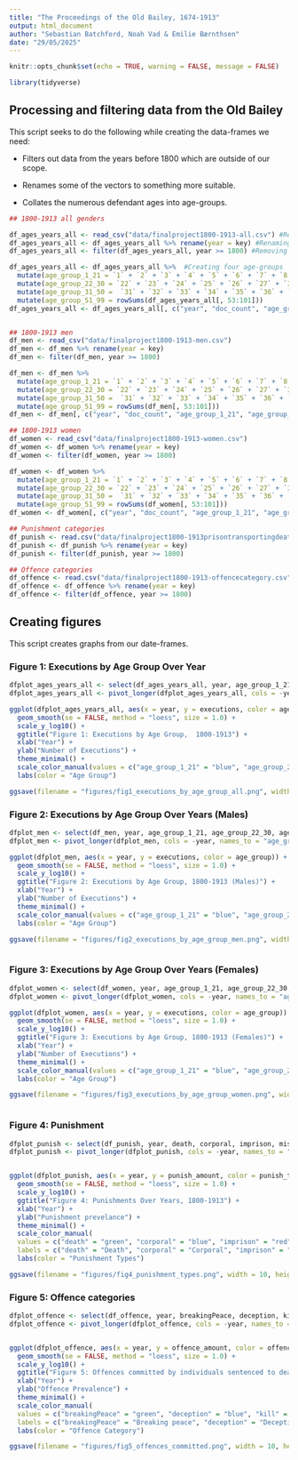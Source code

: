 ---
title: "The Proceedings of the Old Bailey, 1674-1913"
output: html_document
author: "Sebastian Batchford, Noah Vad & Emilie Bærnthsen"
date: "29/05/2025"
---
```{r packages, include=FALSE}
knitr::opts_chunk$set(echo = TRUE, warning = FALSE, message = FALSE)

library(tidyverse)


```


##  Processing and filtering data from the Old Bailey
This script seeks to do the following while creating the data-frames we need:

- Filters out data from the years before 1800 which are outside of our scope.

- Renames some of the vectors to something more suitable.

- Collates the numerous defendant ages into age-groups.

```{r csv_script, echo=TRUE}

## 1800-1913 all genders

df_ages_years_all <- read_csv("data/finalproject1800-1913-all.csv") #Reading the data-sheet
df_ages_years_all <- df_ages_years_all %>% rename(year = key) #Renaming "key" value to year.
df_ages_years_all <- filter(df_ages_years_all, year >= 1800) #Removing years before 1800

df_ages_years_all <- df_ages_years_all %>%  #Creating four age-groups
  mutate(age_group_1_21 = `1` + `2` + `3` + `4` + `5` + `6` + `7` + `8` + `9` + `10` + `11` + `12` + `13` + `14` + `15` + `16` + `17` + `18` + `19` + `20` + `21`) %>% 
  mutate(age_group_22_30 = `22` + `23` + `24` + `25` + `26` + `27` + `28` + `29` + `30`) %>% 
  mutate(age_group_31_50 =  `31` + `32` + `33` + `34` + `35` + `36` + `37` + `38` + `39` + `40` + `41` + `42` + `43` + `44` + `45` + `46` + `48` + `49` + `50`) %>% 
  mutate(age_group_51_99 = rowSums(df_ages_years_all[, 53:101]))
df_ages_years_all <- df_ages_years_all[, c("year", "doc_count", "age_group_1_21", "age_group_22_30", "age_group_31_50", "age_group_51_99")]


## 1800-1913 men
df_men <- read_csv("data/finalproject1800-1913-men.csv")
df_men <- df_men %>% rename(year = key)
df_men <- filter(df_men, year >= 1800)

df_men <- df_men %>%
  mutate(age_group_1_21 = `1` + `2` + `3` + `4` + `5` + `6` + `7` + `8` + `9` + `10` + `11` + `12` + `13` + `14` + `15` + `16` + `17` + `18` + `19` + `20` + `21`) %>% 
  mutate(age_group_22_30 = `22` + `23` + `24` + `25` + `26` + `27` + `28` + `29` + `30`) %>% 
  mutate(age_group_31_50 =  `31` + `32` + `33` + `34` + `35` + `36` + `37` + `38` + `39` + `40` + `41` + `42` + `43` + `44` + `45` + `46` + `48` + `49` + `50`) %>% 
  mutate(age_group_51_99 = rowSums(df_men[, 53:101]))
df_men <- df_men[, c("year", "doc_count", "age_group_1_21", "age_group_22_30", "age_group_31_50", "age_group_51_99")]

## 1800-1913 women
df_women <- read_csv("data/finalproject1800-1913-women.csv")
df_women <- df_women %>% rename(year = key)
df_women <- filter(df_women, year >= 1800)

df_women <- df_women %>%
  mutate(age_group_1_21 = `1` + `2` + `3` + `4` + `5` + `6` + `7` + `8` + `9` + `10` + `11` + `12` + `13` + `14` + `15` + `16` + `17` + `18` + `19` + `20` + `21`) %>% 
  mutate(age_group_22_30 = `22` + `23` + `24` + `25` + `26` + `27` + `28` + `29` + `30`) %>% 
  mutate(age_group_31_50 =  `31` + `32` + `33` + `34` + `35` + `36` + `37` + `38` + `39` + `40` + `41` + `42` + `43` + `44` + `45` + `46` + `48` + `49` + `50`) %>% 
  mutate(age_group_51_99 = rowSums(df_women[, 53:101]))
df_women <- df_women[, c("year", "doc_count", "age_group_1_21", "age_group_22_30", "age_group_31_50", "age_group_51_99")]

## Punishment categories
df_punish <- read.csv("data/finalproject1800-1913prisontransportingdeath.csv")
df_punish <- df_punish %>% rename(year = key)
df_punish <- filter(df_punish, year >= 1800)

## Offence categories
df_offence <- read.csv("data/finalproject1800-1913-offencecategory.csv")
df_offence <- df_offence %>% rename(year = key)
df_offence <- filter(df_offence, year >= 1800)

```


## Creating figures
This script creates graphs from our date-frames.

### Figure 1: Executions by Age Group Over Year

```{r figure_age_years_all}


dfplot_ages_years_all <- select(df_ages_years_all, year, age_group_1_21, age_group_22_30, age_group_31_50, age_group_51_99)
dfplot_ages_years_all <- pivot_longer(dfplot_ages_years_all, cols = -year, names_to = "age_group", values_to = "executions")

ggplot(dfplot_ages_years_all, aes(x = year, y = executions, color = age_group)) +
  geom_smooth(se = FALSE, method = "loess", size = 1.0) +
  scale_y_log10() +
  ggtitle("Figure 1: Executions by Age Group,  1800-1913") +
  xlab("Year") +
  ylab("Number of Executions") +
  theme_minimal() +
  scale_color_manual(values = c("age_group_1_21" = "blue", "age_group_22_30" = "green", "age_group_31_50" = "red", "age_group_51_99" = "purple"), labels = c("1-21 years", "22-30 years", "31-50 years", "51-99 years")) +
  labs(color = "Age Group")

ggsave(filename = "figures/fig1_executions_by_age_group_all.png", width = 10, height = 6)


```

### Figure 2: Executions by Age Group Over Years (Males)
```{r figure_men}


dfplot_men <- select(df_men, year, age_group_1_21, age_group_22_30, age_group_31_50, age_group_51_99)
dfplot_men <- pivot_longer(dfplot_men, cols = -year, names_to = "age_group", values_to = "executions")

ggplot(dfplot_men, aes(x = year, y = executions, color = age_group)) +
  geom_smooth(se = FALSE, method = "loess", size = 1.0) +
  scale_y_log10() +
  ggtitle("Figure 2: Executions by Age Group, 1800-1913 (Males)") +
  xlab("Year") +
  ylab("Number of Executions") +
  theme_minimal() +
  scale_color_manual(values = c("age_group_1_21" = "blue", "age_group_22_30" = "green", "age_group_31_50" = "red", "age_group_51_99" = "purple"), labels = c("1-21 years", "22-30 years", "31-50 years", "51-99 years")) +
  labs(color = "Age Group")

ggsave(filename = "figures/fig2_executions_by_age_group_men.png", width = 10, height = 6)



```


### Figure 3: Executions by Age Group Over Years (Females)
```{r figure_women}


dfplot_women <- select(df_women, year, age_group_1_21, age_group_22_30, age_group_31_50, age_group_51_99)
dfplot_women <- pivot_longer(dfplot_women, cols = -year, names_to = "age_group", values_to = "executions")

ggplot(dfplot_women, aes(x = year, y = executions, color = age_group)) +
  geom_smooth(se = FALSE, method = "loess", size = 1.0) +
  scale_y_log10() +
  ggtitle("Figure 3: Executions by Age Group, 1800-1913 (Females)") +
  xlab("Year") +
  ylab("Number of Executions") +
  theme_minimal() +
  scale_color_manual(values = c("age_group_1_21" = "blue", "age_group_22_30" = "green", "age_group_31_50" = "red", "age_group_51_99" = "purple"), labels = c("1-21 years", "22-30 years", "31-50 years", "51-99 years")) +
  labs(color = "Age Group")

ggsave(filename = "figures/fig3_executions_by_age_group_women.png", width = 10, height = 6)



```

### Figure 4: Punishment
```{r figure_punish}

dfplot_punish <- select(df_punish, year, death, corporal, imprison, miscPunish, noPunish, transport)
dfplot_punish <- pivot_longer(dfplot_punish, cols = -year, names_to = "punish_type", values_to = "punish_amount")


ggplot(dfplot_punish, aes(x = year, y = punish_amount, color = punish_type)) +
  geom_smooth(se = FALSE, method = "loess", size = 1.0) +
  scale_y_log10() +
  ggtitle("Figure 4: Punishments Over Years, 1800-1913") +
  xlab("Year") +
  ylab("Punishment prevelance") +
  theme_minimal() +
  scale_color_manual(
  values = c("death" = "green", "corporal" = "blue", "imprison" = "red", "miscPunish" = "purple", "noPunish" = "orange", "transport" = "yellow"),
  labels = c("death" = "Death", "corporal" = "Corporal", "imprison" = "Imprisonment", "miscPunish" = "Misc. Punishment", "noPunish" = "No Punishment", "transport" = "Transportation")) +
  labs(color = "Punishment Types")

ggsave(filename = "figures/fig4_punishment_types.png", width = 10, height = 6)


```

### Figure 5: Offence categories
```{r figure_offence}


dfplot_offence <- select(df_offence, year, breakingPeace, deception, kill, miscellaneous, royalOffences, theft, violentTheft, sexual, damage,)
dfplot_offence <- pivot_longer(dfplot_offence, cols = -year, names_to = "offence_category", values_to = "offence_amount")


ggplot(dfplot_offence, aes(x = year, y = offence_amount, color = offence_category)) +
  geom_smooth(se = FALSE, method = "loess", size = 1.0) +
  scale_y_log10() +
  ggtitle("Figure 5: Offences committed by individuals sentenced to death, 1800-1913") +
  xlab("Year") +
  ylab("Offence Prevalence") +
  theme_minimal() +
  scale_color_manual(
  values = c("breakingPeace" = "green", "deception" = "blue", "kill" = "red", "miscellaneous" = "purple", "royalOffences" = "orange", "theft" = "yellow", "violentTheft" = "hotpink", "sexual" = "cyan", "damage" = "black"),
  labels = c("breakingPeace" = "Breaking peace", "deception" = "Deception", "kill" = "Murder", "miscellaneous" = "Miscellaneous", "royalOffences" = "Royal Offences", "theft" = "Theft", "violentTheft" = "Violent Theft", "sexual" = "Sexual", "damage" = "Damage")) +
  labs(color = "Offence Category")

ggsave(filename = "figures/fig5_offences_committed.png", width = 10, height = 6)



```

